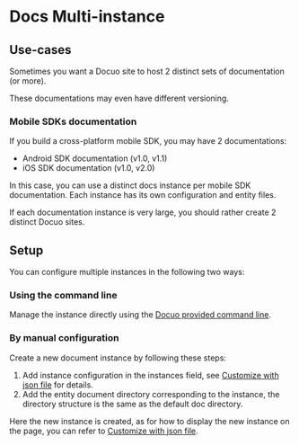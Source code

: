 # Docs Multi-instance

## Use-cases

Sometimes you want a Docuo site to host 2 distinct sets of documentation (or more).

These documentations may even have different versioning.

### Mobile SDKs documentation

If you build a cross-platform mobile SDK, you may have 2 documentations:

- Android SDK documentation (v1.0, v1.1)
- iOS SDK documentation (v1.0, v2.0)

In this case, you can use a distinct docs instance per mobile SDK documentation.
Each instance has its own configuration and entity files.

<Warning title="WARNING">
If each documentation instance is very large, you should rather create 2 distinct Docuo sites.
</Warning>

## Setup

You can configure multiple instances in the following two ways:

### Using the command line

Manage the instance directly using the [Docuo provided command line](../../Getting%20started/Development.mdx#docuo-instance).

### By manual configuration

Create a new document instance by following these steps:

1. Add instance configuration in the instances field, see [Customize with json file](../../Customizing/Customize%20with%20json%20file.mdx#instances) for details.
2. Add the entity document directory corresponding to the instance, the directory structure is the same as the default doc directory.

Here the new instance is created, as for how to display the new instance on the page, you can refer to [Customize with json file](../../Customizing/Customize%20with%20json%20file.mdx#navbar-items).